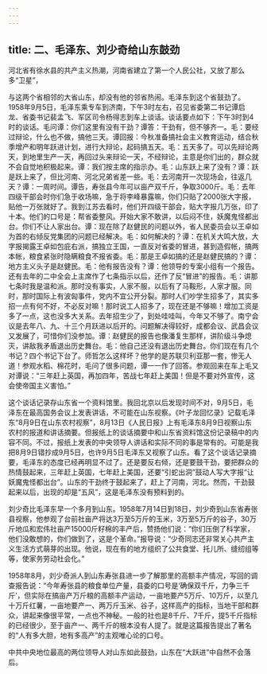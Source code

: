 ```yaml
---
---
---
```

title: 二、毛泽东、刘少奇给山东鼓劲
---



河北省有徐水县的共产主义热潮，河南省建立了第一个人民公社，又放了那么多“卫星”，

与这两个省相邻的大省山东，却没有他的邻省热闹。毛泽东到这个省鼓劲了。1958年9月5日，毛泽东乘专车到济南，下午3时左右，召见省委第二书记谭启龙、省委书记裴孟飞、军区司令杨得志到车上谈话。谈话要点如下：下午3时到4时的谈话。毛问谭：你们这里有没有干劲？谭答：干劲有，但不够齐一。毛：要经过辩论，什么也不做，搞他三天。谭回报：今秋准备搞社会主义教育运动，结合秋季增产和明年跃进计划，进行大辩论，起码搞五天。毛：五天多了。可以先辩论两天，到地里生产一天，再回过头来辩论一天，不经辩论，主意是你们出的，群众就不会自觉地积极起来。谭：我们按主席的指示办。毛：山东跃上来了没有？谭：跃是跃上来了，但比河南、河北兄弟省差一些。毛：去河南开一次现场会，往返几天？谭：一周时间。谭告，寿张县今年可以亩产双千斤，争取3000斤。毛：去年四级干部会时你们急于收场嘛，急于将李峰暴露嘛，你们只贴了2000张大字报，贴他一万张就好了。我到江苏去看时，他们开四级干部会，贴大字报几万张，印了十本。他们的口号是：帮省委整风。开始大家不敢讲，以后闷不住，妖魔鬼怪都出台。你们不让人家出台。谭：现在除了赵健民的问题以外，省人民委员会以王卓如为首的右倾反党集团的问题已经解决。毛：如何解决的？谭：在机关大鸣大放，大字报揭露王卓如包庇右派，搞独立王国，一直反对省委的冒进，甚到造假帐，搞两本帐，粮食紧张时隐瞒粮食不报省委。毛：那是王卓如搞的还是赵健民搞的？谭：地方主义头子是赵健民。毛：他有报告没有？谭：他领导的专案小组有一个报告。还有去年的二中全会上主席作了七条指示以后，还作了反“冒进”的报告。毛：讲那七条时我是温和派。那时没有事实，人家不服，以后有了马鞍形，人家才服。同时，那时国际上有波匈事件，党内不宜公开分裂。那时人们吵学生招多了，其实多招一点有何不好，不必反对嘛！那时说工人招多了，现在还是不够嘛！增加工资是多了一点，这也没多大关系。去年招生少了，到处哇哇叫，今年又不够了。南宁会议是去年八、九、十三个月跃进以后开的。问题解决得较好，成都会议、武昌会议又发展了，可惜你们没参加。谭：赵健民的报告也像潘复生那样，讲阶级斗争熄灭，讲敌我矛盾退出历史舞台。毛：他自己还没有退出历史舞台。你们现在有几个书记？四个书记下台了。师哲怎么这样坏？他学的是苏联贝利亚那一套，惨无人道！参观水稻、棉花时，毛问了很多问题，谭一一作了回答。参观回来在车上毛又对谭说：“三年赶上英国，再加四年，苦战七年赶上美国！但是不要对外宣传，这会使帝国主义害怕。”

这个谈话记录存山东省一个资料馆里。我回北京以后发现时间不对，9月5日，毛泽东在最高国务会议上发表讲话，不可能在山东视察。《叶子龙回忆录》记载毛泽东“8月9日在山东农村视察”，8月13日《人民日报》上有毛泽东8月9日视察山东农村的报道和讲话摘要。但报纸上的谈话摘要中和山东省资料馆这份记录稿中的内容不同。不过，报纸上发表的中央领导人讲话和实际不同的事是常有的。可能是我把8月9日错抄成9月5日，也许9月5日毛泽东又视察了山东。看了这个谈话记录摘要，毛泽东的态度已经再明显不过了。还是要反右倾，还是要鼓干劲，要把群众的热情鼓起来，三年赶上英国，七年赶上美国，还要“引蛇出洞”鼓动人写大字报“让妖魔鬼怪都出台”。山东的干劲终于鼓起来了，赶上了河南，河北。然而，干劲鼓起来以后，出现的却是“五风”，这是毛泽东没有预料到的。

刘少奇比毛泽东早一个多月到山东。1958年7月14日到18日，刘少奇到山东省寿张县视察，他参观了台前社亩产将达3万至5万斤的玉米，3万至5万斤的谷子，30万斤地瓜和宏伟社亩产15000斤籽棉的丰产后，赞扬他们说：“你们压倒了科学家，他们没敢想的，你们做到了，这是个革命。”报导说：“少奇同志还非常关心共产主义生活方式萌芽的出现。他说，现在有的地方组织了公共食堂、托儿所、缝纫组等等，使家务劳动社会化。”

1958年8月，刘少奇派人到山东寿张县进一步了解那里的高额丰产情况，写回的调查报告说：“今年寿张县的粮食单位产量，县委的口号是‘确保双千斤，力争三千斤’，但实际在搞亩产万斤粮的高额丰产运动，一亩地要产5万斤、10万斤，以至几十万斤红薯，一亩地要产一、两万斤玉米、谷子，这样高产的指标，当地干部和群众，讲起来像很平常，一点也不神秘。一般的社也是8千斤、7千斤，提5千斤指标的已经很少，至于亩产一、两千斤的根本没有人提了。就是这篇报告提出了著名的“人有多大胆，地有多高产”的主观唯心论的口号。

中共中央地位最高的两位领导人对山东如此鼓劲，山东在“大跃进”中自然不会落后。